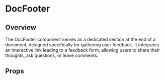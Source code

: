 
<Meta of={DocFooter} />

# DocFooter

## Overview

The DocFooter component serves as a dedicated section at the end of a document, designed specifically for gathering user feedback.
It integrates an interactive link leading to a feedback form, allowing users to share their thoughts, ask questions, or leave comments.

<Canvas of={DocFooter.Overview} />

## Props

<Controls />
